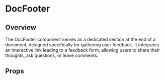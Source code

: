 
<Meta of={DocFooter} />

# DocFooter

## Overview

The DocFooter component serves as a dedicated section at the end of a document, designed specifically for gathering user feedback.
It integrates an interactive link leading to a feedback form, allowing users to share their thoughts, ask questions, or leave comments.

<Canvas of={DocFooter.Overview} />

## Props

<Controls />
